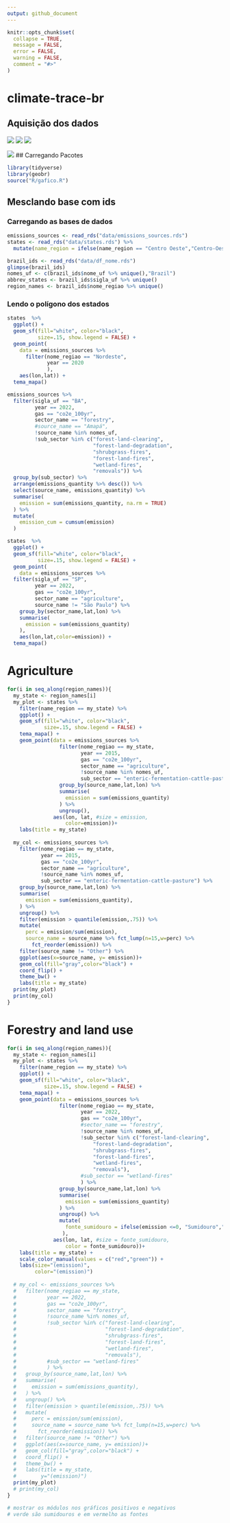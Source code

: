 ```yaml
---
output: github_document
---
```


<!-- README.md is generated from README.Rmd. Please edit that file -->

```r
knitr::opts_chunk$set(
  collapse = TRUE, 
  message = FALSE, 
  error = FALSE, 
  warning = FALSE,
  comment = "#>"
)
```


# climate-trace-br

## Aquisição dos dados

![](img/img-01.png)
![](img/img-02.png)
![](img/img-03.png)

![](img/img-04.png)
## Carregando Pacotes

```r
library(tidyverse)
library(geobr)
source("R/gafico.R")
```



## Mesclando base com ids

### Carregando as bases de dados

```r
emissions_sources <- read_rds("data/emissions_sources.rds")
states <- read_rds("data/states.rds") %>% 
  mutate(name_region = ifelse(name_region == "Centro Oeste","Centro-Oeste",name_region))

brazil_ids <- read_rds("data/df_nome.rds")
glimpse(brazil_ids)
nomes_uf <- c(brazil_ids$nome_uf %>% unique(),"Brazil")
abbrev_states <- brazil_ids$sigla_uf %>% unique()
region_names <- brazil_ids$nome_regiao %>% unique()
```

### Lendo o polígono dos estados

```r
states  %>%
  ggplot() +
  geom_sf(fill="white", color="black",
          size=.15, show.legend = FALSE) +
  geom_point(
    data = emissions_sources %>%
      filter(nome_regiao == "Nordeste",
             year == 2020
             ),
    aes(lon,lat)) +
  tema_mapa()
```


```r
emissions_sources %>% 
  filter(sigla_uf == "BA",
         year == 2022,
         gas == "co2e_100yr",
         sector_name == "forestry",
         #source_name == "Amapá",
         !source_name %in% nomes_uf,
         !sub_sector %in% c("forest-land-clearing",
                            "forest-land-degradation",
                            "shrubgrass-fires",
                            "forest-land-fires",
                            "wetland-fires",
                            "removals")) %>% 
  group_by(sub_sector) %>% 
  arrange(emissions_quantity %>% desc()) %>%  
  select(source_name, emissions_quantity) %>% 
  summarise(
    emission = sum(emissions_quantity, na.rm = TRUE)
  ) %>% 
  mutate(
    emission_cum = cumsum(emission)
  )

```


```r
states  %>%
  ggplot() +
  geom_sf(fill="white", color="black",
          size=.15, show.legend = FALSE) +
  geom_point(
    data = emissions_sources %>% 
  filter(sigla_uf == "SP",
         year == 2022,
         gas == "co2e_100yr",
         sector_name == "agriculture",
         source_name != "São Paulo") %>% 
    group_by(sector_name,lat,lon) %>% 
    summarise(
      emission = sum(emissions_quantity)
    ),
    aes(lon,lat,color=emission)) +
  tema_mapa()
```


# Agriculture

```r
for(i in seq_along(region_names)){
  my_state <- region_names[i]
  my_plot <- states %>%
    filter(name_region == my_state) %>% 
    ggplot() +
    geom_sf(fill="white", color="black",
            size=.15, show.legend = FALSE) +
    tema_mapa() +
    geom_point(data = emissions_sources %>% 
                 filter(nome_regiao == my_state,
                        year == 2015,
                        gas == "co2e_100yr",
                        sector_name == "agriculture",
                        !source_name %in% nomes_uf,
                        sub_sector == "enteric-fermentation-cattle-pasture") %>% 
                 group_by(source_name,lat,lon) %>% 
                 summarise(
                   emission = sum(emissions_quantity)
                 ) %>% 
                 ungroup(), 
               aes(lon, lat, #size = emission,
                   color=emission))+
    labs(title = my_state)
  
  my_col <- emissions_sources %>% 
    filter(nome_regiao == my_state,
           year == 2015,
           gas == "co2e_100yr",
           sector_name == "agriculture",
           !source_name %in% nomes_uf,
           sub_sector == "enteric-fermentation-cattle-pasture") %>% 
    group_by(source_name,lat,lon) %>% 
    summarise(
      emission = sum(emissions_quantity),
    ) %>% 
    ungroup() %>% 
    filter(emission > quantile(emission,.75)) %>% 
    mutate(
      perc = emission/sum(emission),
      source_name = source_name %>% fct_lump(n=15,w=perc) %>%
        fct_reorder(emission)) %>%
    filter(source_name != "Other") %>% 
    ggplot(aes(x=source_name, y= emission))+
    geom_col(fill="gray",color="black") +
    coord_flip() +
    theme_bw() +
    labs(title = my_state)    
  print(my_plot)
  print(my_col)
}

```


# Forestry and land use

```r
for(i in seq_along(region_names)){
  my_state <- region_names[i]
  my_plot <- states %>%
    filter(name_region == my_state) %>% 
    ggplot() +
    geom_sf(fill="white", color="black",
            size=.15, show.legend = FALSE) +
    tema_mapa() +
    geom_point(data = emissions_sources %>% 
                 filter(nome_regiao == my_state,
                        year == 2022,
                        gas == "co2e_100yr",
                        #sector_name == "forestry",
                        !source_name %in% nomes_uf,         
                        !sub_sector %in% c("forest-land-clearing",
                            "forest-land-degradation",
                            "shrubgrass-fires",
                            "forest-land-fires",
                            "wetland-fires",
                            "removals"),
                        #sub_sector == "wetland-fires"
                        ) %>% 
                 group_by(source_name,lat,lon) %>% 
                 summarise(
                   emission = sum(emissions_quantity)
                 ) %>% 
                 ungroup() %>% 
                 mutate(
                   fonte_sumidouro = ifelse(emission <=0, "Sumidouro","Fonte"),
                  ), 
               aes(lon, lat, #size = fonte_sumidouro,
                   color = fonte_sumidouro))+
    labs(title = my_state) +
    scale_color_manual(values = c("red","green")) + 
    labs(size="(emission)",
         color="(emission)")
  
  # my_col <- emissions_sources %>% 
  #   filter(nome_regiao == my_state,
  #          year == 2022,
  #          gas == "co2e_100yr",
  #          sector_name == "forestry",
  #          !source_name %in% nomes_uf,
  #          !sub_sector %in% c("forest-land-clearing",
  #                             "forest-land-degradation",
  #                             "shrubgrass-fires",
  #                             "forest-land-fires",
  #                             "wetland-fires",
  #                             "removals"),
  #          #sub_sector == "wetland-fires"
  #          ) %>% 
  #   group_by(source_name,lat,lon) %>% 
  #   summarise(
  #     emission = sum(emissions_quantity),
  #   ) %>% 
  #   ungroup() %>% 
  #   filter(emission > quantile(emission,.75)) %>% 
  #   mutate(
  #     perc = emission/sum(emission),
  #     source_name = source_name %>% fct_lump(n=15,w=perc) %>%
  #       fct_reorder(emission)) %>%
  #   filter(source_name != "Other") %>% 
  #   ggplot(aes(x=source_name, y= emission))+
  #   geom_col(fill="gray",color="black") +
  #   coord_flip() +
  #   theme_bw() +
  #   labs(title = my_state,
  #        y="(emission)")    
  print(my_plot)
  # print(my_col)
}

```


```r
# mostrar os módulos nos gráficos positivos e negativos
# verde são sumidouros e em vermelho as fontes
```

